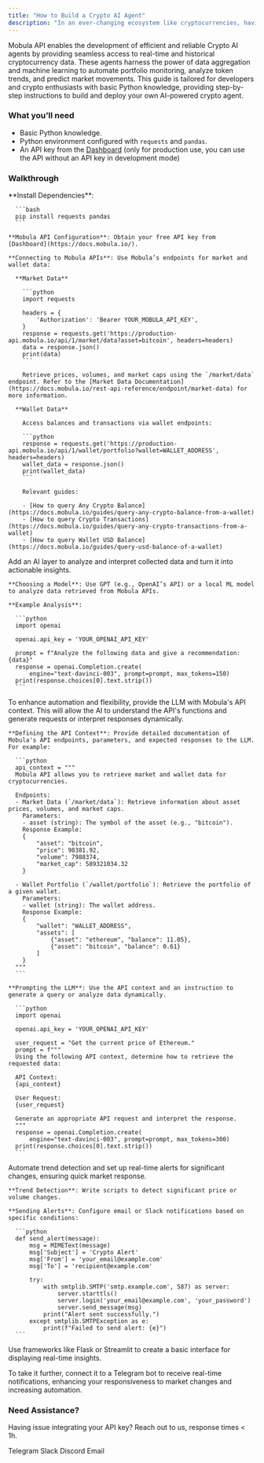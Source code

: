 ```yaml
---
title: "How to Build a Crypto AI Agent"
description: "In an ever-changing ecosystem like cryptocurrencies, having the right tools to analyze, monitor, and respond to market movements is crucial. Crypto AI agents, combining data from advanced APIs with AI-powered analytical capabilities, offer a robust solution to these challenges by enabling smarter decision-making and streamlined portfolio management."
---
```


Mobula API enables the development of efficient and reliable Crypto AI agents by providing seamless access to real-time and historical cryptocurrency data. These agents harness the power of data aggregation and machine learning to automate portfolio monitoring, analyze token trends, and predict market movements. This guide is tailored for developers and crypto enthusiasts with basic Python knowledge, providing step-by-step instructions to build and deploy your own AI-powered crypto agent.

### What you’ll need

- Basic Python knowledge.
- Python environment configured with `requests` and `pandas`.
- An API key from the [Dashboard](https://admin.mobula.fi) (only for production use, you can use the API without an API key in development mode)

### Walkthrough

<Steps>
  <Step title="Setting Up the Environment and Connecting to Mobula APIs">
    **Install Dependencies**:

      ```bash
      pip install requests pandas
      ```

    **Mobula API Configuration**: Obtain your free API key from [Dashboard](https://docs.mobula.io/).
    
    **Connecting to Mobula APIs**: Use Mobula’s endpoints for market and wallet data:
      
      **Market Data**

        ```python
        import requests

        headers = {
            'Authorization': 'Bearer YOUR_MOBULA_API_KEY',
        }
        response = requests.get('https://production-api.mobula.io/api/1/market/data?asset=bitcoin', headers=headers)
        data = response.json()
        print(data)
        ```

        Retrieve prices, volumes, and market caps using the `/market/data` endpoint. Refer to the [Market Data Documentation](https://docs.mobula.io/rest-api-reference/endpoint/market-data) for more information.

      **Wallet Data**

        Access balances and transactions via wallet endpoints:

        ```python
        response = requests.get('https://production-api.mobula.io/api/1/wallet/portfolio?wallet=WALLET_ADDRESS', headers=headers)
        wallet_data = response.json()
        print(wallet_data)
        ```

        Relevant guides:

        - [How to query Any Crypto Balance](https://docs.mobula.io/guides/query-any-crypto-balance-from-a-wallet)
        - [How to query Crypto Transactions](https://docs.mobula.io/guides/query-any-crypto-transactions-from-a-wallet)
        - [How to query Wallet USD Balance](https://docs.mobula.io/guides/query-usd-balance-of-a-wallet)
  </Step>

  <Step title="Adding an AI Layer">
    Add an AI layer to analyze and interpret collected data and turn it into actionable insights.

    **Choosing a Model**: Use GPT (e.g., OpenAI’s API) or a local ML model to analyze data retrieved from Mobula APIs.
    
    **Example Analysis**:

      ```python
      import openai

      openai.api_key = 'YOUR_OPENAI_API_KEY'

      prompt = f"Analyze the following data and give a recommendation: {data}"
      response = openai.Completion.create(
          engine="text-davinci-003", prompt=prompt, max_tokens=150)
      print(response.choices[0].text.strip())
      ```
  </Step>

  <Step title="Enabling the LLM to Use the API">
    To enhance automation and flexibility, provide the LLM with Mobula's API context. This will allow the AI to understand the API's functions and generate requests or interpret responses dynamically.

    **Defining the API Context**: Provide detailed documentation of Mobula's API endpoints, parameters, and expected responses to the LLM. For example:

      ```python
      api_context = """
      Mobula API allows you to retrieve market and wallet data for cryptocurrencies.

      Endpoints:
      - Market Data (`/market/data`): Retrieve information about asset prices, volumes, and market caps.
        Parameters:
        - asset (string): The symbol of the asset (e.g., "bitcoin").
        Response Example:
        {
            "asset": "bitcoin",
            "price": 98381.92,
            "volume": 7988374,
            "market_cap": 589321034.32
        }

      - Wallet Portfolio (`/wallet/portfolio`): Retrieve the portfolio of a given wallet.
        Parameters:
        - wallet (string): The wallet address.
        Response Example:
        {
            "wallet": "WALLET_ADDRESS",
            "assets": [
                {"asset": "ethereum", "balance": 11.05},
                {"asset": "bitcoin", "balance": 0.61}
            ]
        }
      """
      ```

    **Prompting the LLM**: Use the API context and an instruction to generate a query or analyze data dynamically.

      ```python
      import openai

      openai.api_key = 'YOUR_OPENAI_API_KEY'

      user_request = "Get the current price of Ethereum."
      prompt = f"""
      Using the following API context, determine how to retrieve the requested data:

      API Context:
      {api_context}

      User Request:
      {user_request}

      Generate an appropriate API request and interpret the response.
      """
      response = openai.Completion.create(
          engine="text-davinci-003", prompt=prompt, max_tokens=300)
      print(response.choices[0].text.strip())
      ```
  </Step>

  <Step title="Automating and Alerting">
    Automate trend detection and set up real-time alerts for significant changes, ensuring quick market response.

    **Trend Detection**: Write scripts to detect significant price or volume changes.
    
    **Sending Alerts**: Configure email or Slack notifications based on specific conditions:

      ```python
      def send_alert(message):
          msg = MIMEText(message)
          msg['Subject'] = 'Crypto Alert'
          msg['From'] = 'your_email@example.com'
          msg['To'] = 'recipient@example.com'

          try:
              with smtplib.SMTP('smtp.example.com', 587) as server:
                  server.starttls()
                  server.login('your_email@example.com', 'your_password')
                  server.send_message(msg)
              print("Alert sent successfully.")
          except smtplib.SMTPException as e:
              print(f"Failed to send alert: {e}")
      ```
  </Step>

  <Step title="(Optional) Simple User Interface">
    Use frameworks like Flask or Streamlit to create a basic interface for displaying real-time insights.
  </Step>
</Steps>

To take it further, connect it to a Telegram bot to receive real-time notifications, enhancing your responsiveness to market changes and increasing automation.

### Need Assistance?

Having issue integrating your API key? Reach out to us, response times < 1h.

<CardGroup>
  <Card title="Support" icon="Telegram" href="https://t.me/MobulaConnectBot">
    Telegram
  </Card>
  <Card title="Support" icon="Slack" href="https://join.slack.com/t/mobulaapi/shared_invite/zt-29zrrpjnl-I0tyD73sy7zKy8q~KLL3Ug">
    Slack
  </Card>
  <Card title="Support" icon="Discord" href="https://discord.gg/JVT7xKm3AD">
    Discord
  </Card>
  <Card title="Email Support" icon="envelope" href="mailto:contact@mobulalabs.org">
    Email
  </Card>
</CardGroup>
